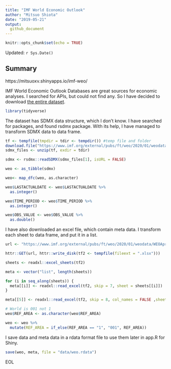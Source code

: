 ```yaml
---
title: "IMF World Economic Outlook"
author: "Mitsuo Shiota"
date: "2019-05-21"
output: 
  github_document
---
```


```r
knitr::opts_chunk$set(echo = TRUE)
```
Updated: `r Sys.Date()`

## Summary

https://mitsuoxv.shinyapps.io/imf-weo/

IMF World Economic Outlook Databases are great sources for economic analyses. I searched for APIs, but could not find any. So I have decided to download [the entire dataset](https://www.imf.org/external/pubs/ft/weo/2019/01/weodata/download.aspx).


```r
library(tidyverse)

```

The dataset has SDMX data structure, which I don't know. I have searched for packages, and found rsdmx package. With its help, I have managed to transform SDMX data to data frame.

```r
tf <- tempfile(tmpdir = tdir <- tempdir()) #temp file and folder
download.file("https://www.imf.org/external/pubs/ft/weo/2020/01/weodata/WEOApr2020_SDMXData.zip", tf)
sdmx_files <- unzip(tf, exdir = tdir)

sdmx <- rsdmx::readSDMX(sdmx_files[1], isURL = FALSE)

weo <- as_tibble(sdmx)

weo<- map_dfc(weo, as.character)

weo$LASTACTUALDATE <- weo$LASTACTUALDATE %>% 
  as.integer()

weo$TIME_PERIOD <- weo$TIME_PERIOD %>% 
  as.integer()

weo$OBS_VALUE <- weo$OBS_VALUE %>% 
  as.double()

```

I have also downloaded an excel file, which contain meta data. I transform each sheet to data frame, and put it in a list.

```r
url <- "https://www.imf.org/external/pubs/ft/weo/2020/01/weodata/WEOApr2020_SDMXDSD.XLSX"

httr::GET(url, httr::write_disk(tf2 <- tempfile(fileext = ".xlsx")))

sheets <- readxl::excel_sheets(tf2)

meta <- vector("list", length(sheets))

for (i in seq_along(sheets)) {
  meta[[i]] <- readxl::read_excel(tf2, skip = 7, sheet = sheets[[i]])
}

meta[[5]] <- readxl::read_excel(tf2, skip = 8, col_names = FALSE ,sheet = sheets[[5]])

# World is 001 not 1
weo$REF_AREA <- as.character(weo$REF_AREA)

weo <- weo %>% 
  mutate(REF_AREA = if_else(REF_AREA == "1", "001", REF_AREA))

```
I save data and meta data in a rdata format file to use them later in app.R for Shiny.

```r
save(weo, meta, file = "data/weo.rdata")

```

EOL